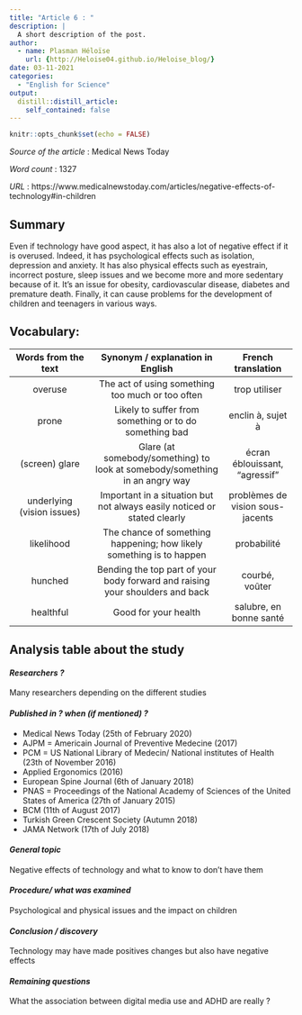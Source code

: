 ```yaml
---
title: "Article 6 : "
description: |
  A short description of the post.
author:
  - name: Plasman Héloïse
    url: {http://Heloise04.github.io/Heloise_blog/}
date: 03-11-2021
categories:
  - "English for Science"
output:
  distill::distill_article:
    self_contained: false
---
```


```r
knitr::opts_chunk$set(echo = FALSE)
```

_Source of the article_ : Medical News Today 

_Word count_ : 1327

_URL_ : https://www.medicalnewstoday.com/articles/negative-effects-of-technology#in-children  

## Summary 

Even if technology have good aspect, it has also a lot of negative effect if it is overused. 
Indeed, it has psychological effects such as isolation, depression and anxiety. It has also physical effects such as eyestrain, incorrect posture, sleep issues and we become more and more sedentary because of it. It’s an issue for obesity, cardiovascular disease, diabetes and premature death. 
Finally, it can cause problems for the development of children and teenagers in various ways. 

## Vocabulary: 

| Words from the text 	| Synonym / explanation in English 	| French translation |
|:-------------------:	|:--------------------------------:	|:----------------:	|
|overuse|The act of using something too much or too often|trop utiliser|
|prone|Likely to suffer from something or to do something bad|enclin à, sujet à|
|(screen) glare|Glare (at somebody/something) to look at somebody/something in an angry way|écran éblouissant, “agressif”|
|underlying (vision issues)|Important in a situation but not always easily noticed or stated clearly|problèmes de vision sous-jacents|
|likelihood|The chance of something happening; how likely something is to happen|probabilité|
|hunched|Bending the top part of your body forward and raising your shoulders and back|courbé, voûter|
|healthful|Good for your health|salubre, en bonne santé|


## Analysis table about the study


#### *Researchers ?*

Many researchers depending on the different studies

#### *Published in ? when (if mentioned) ?*

* Medical News Today (25th of February 2020)
* AJPM = Americain Journal of Preventive Medecine (2017)
* PCM = US National Library of Medecin/ National institutes of Health (23th of November 2016)
* Applied Ergonomics (2016)
* European Spine Journal (6th of January 2018)
* PNAS = Proceedings of the National Academy of Sciences of the United States of America (27th of January 2015)
* BCM (11th of August 2017)
* Turkish Green Crescent Society (Autumn 2018)
* JAMA Network (17th of July 2018)

#### *General topic*

Negative effects of technology and what to know to don’t have them

#### *Procedure/ what was examined* 

Psychological and physical issues and the impact on children

#### *Conclusion / discovery* 

Technology may have made positives changes but also have negative effects

#### *Remaining questions*

What the association between digital media use and ADHD are really ? 
